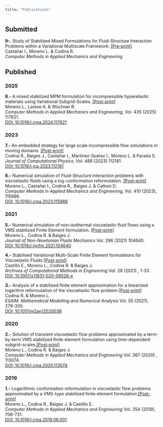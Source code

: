 ```yaml
---
title: "Publications"
---
```


<!-- **Accepted** -->

## Submitted

 **9-.** Study of Stabilized Mixed Formulations for Fluid-Structure Interaction Problems within a Variational Multiscale Framework. [[Pre-print]](/assets/docs/artweb009-lm-preprint.pdf)\
Castañar I., Moreno L. & Codina R.\
*Computer Methods in Applied Mechanics and Engineering*



## Published

### 2025

**8.-** A mixed stabilized MPM formulation for incompressible hyperelastic materials using Variational Subgrid-Scales. [[Post-print]](/assets/docs/artweb008-lm.pdf) \
Moreno L., Larese A. & Wüchner R.\
*Computer Methods in Applied Mechanics and Engineering*, Vol. 435 (2025) 117621.\
[DOI: 10.1016/j.cma.2024.117621](https://doi.org/10.1016/j.cma.2024.117621)


### 2023

**7.-** An embedded strategy for large scale incompressible flow simulations in moving domains. [[Post-print]](/assets/docs/artweb007-lm.pdf)\
Codina R., Baiges J., Castañar I., Martínez-Suárez I., Moreno L. & Parada S.\
*Journal of Computational Physics*, Vol. 488 (2023) 112181. \
[DOI: 10.1016/j.jcp.2023.112181](https://doi.org/10.1016/j.jcp.2023.112181)

**6.-** Numerical simulation of Fluid-Structure Interaction problems with viscoelastic fluids using a log-conformation reformulation. [[Post-print]](/assets/docs/artweb006-lm.pdf)\
Moreno L., Castañar I., Codina R., Baiges J. & Cattoni D.\
*Computer Methods in Applied Mechanics and Engineering*, Vol. 410 (2023), 115986.\
 [DOI: 10.1016/j.cma.2023.115986](https://doi.org/10.1016/j.cma.2023.115986)

### 2021

**5.-** Numerical simulation of non-isothermal viscoelastic fluid flows using a VMS stabilized Finite Element formulation. [[Post-print]](/assets/docs/artweb005-lm.pdf)\
Moreno L., Codina R. & Baiges J. \
*Journal of Non-Newtonian Fluids Mechanics* Vol. 296 (2021) 104640.\
[DOI: 10.1016/j.jnnfm.2021.104640](https://doi.org/10.1016/j.jnnfm.2021.104640)

**4.-** Stabilised Variational Multi-Scale Finite Element formulations for Viscoelastic Fluids.[[Post-print]](/assets/docs/artweb004-lm.pdf)\
Castillo E., Moreno L., Codina R. & Baiges J.\
*Archives of Computational Methods in Engineering* Vol. 28 (2021) , 1-33.\
[DOI: 10.1007/s11831-020-09526-x](https://doi.org/10.1007/s11831-020-09526-x)

**3.-** Analysis of a stabilized finite element approximation for a linearized logarithm reformulation of the viscoelastic flow problem.[[Post-print]](/assets/docs/artweb003-lm.pdf)\
Codina R. & Moreno L.\
*ESAIM. Mathematical Modelling and Numerical Analysis* Vol. 55 (2021), 279-300.\
[DOI: 10.1051/m2an/2020038](https://doi.org/10.1051/m2an/2020038)

### 2020

**2.-** Solution of transient viscoelastic flow problems approximated by a term-by-term VMS stabilized finite element formulation using time-dependent subgrid-scales.[[Post-print]](/assets/docs/artweb002-lm.pdf)\
Moreno L., Codina R. & Baiges J.\
*Computer Methods in Applied Mechanics and Engineering* Vol. 367 (2020) , 113074.\
[DOI: 10.1016/j.cma.2020.113074](https://doi.org/10.1016/j.cma.2020.113074)

### 2019

**1.-** Logarithmic conformation reformulation in viscoelastic flow problems approximated by a VMS-type stabilized finite element formulation.[[Post-print]](/assets/docs/artweb001-lm.pdf)\
Moreno L., Codina R., Baiges J. & Castillo E.\
*Computer Methods in Applied Mechanics and Engineering* Vol. 354 (2019), 706-731.\
[DOI: 10.1016/j.cma.2019.06.001](https://doi.org/10.1016/j.cma.2019.06.001).
